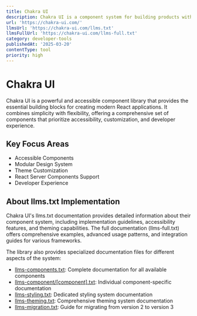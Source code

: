 ```yaml
---
title: Chakra UI
description: Chakra UI is a component system for building products with speed
url: 'https://chakra-ui.com/'
llmsUrl: 'https://chakra-ui.com/llms.txt'
llmsFullUrl: 'https://chakra-ui.com/llms-full.txt'
category: developer-tools
publishedAt: '2025-03-20'
contentType: tool
priority: high
---
```


# Chakra UI

Chakra UI is a powerful and accessible component library that provides the essential building blocks for creating modern React applications. It combines simplicity with flexibility, offering a comprehensive set of components that prioritize accessibility, customization, and developer experience.

## Key Focus Areas

- Accessible Components
- Modular Design System
- Theme Customization
- React Server Components Support
- Developer Experience

## About llms.txt Implementation

Chakra UI's llms.txt documentation provides detailed information about their component system, including implementation guidelines, accessibility features, and theming capabilities. The full documentation (llms-full.txt) offers comprehensive examples, advanced usage patterns, and integration guides for various frameworks.

The library also provides specialized documentation files for different aspects of the system:

- [llms-components.txt](https://chakra-ui.com/llms-components.txt): Complete documentation for all available components
- [llms-component/[component].txt](https://chakra-ui.com/llms-component/%5Bcomponent%5D.txt): Individual component-specific documentation
- [llms-styling.txt](https://chakra-ui.com/llms-styling.txt): Dedicated styling system documentation
- [llms-theming.txt](https://chakra-ui.com/llms-theming.txt): Comprehensive theming system documentation
- [llms-migration.txt](https://chakra-ui.com/llms-migration.txt): Guide for migrating from version 2 to version 3
